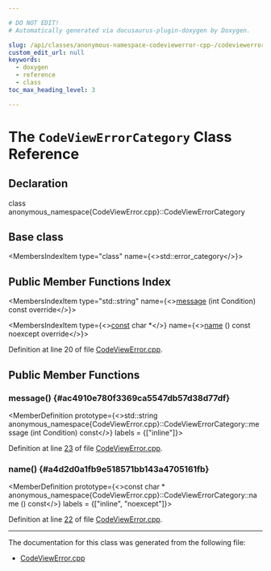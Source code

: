 ```yaml
---

# DO NOT EDIT!
# Automatically generated via docusaurus-plugin-doxygen by Doxygen.

slug: /api/classes/anonymous-namespace-codeviewerror-cpp-/codeviewerrorcategory
custom_edit_url: null
keywords:
  - doxygen
  - reference
  - class
toc_max_heading_level: 3

---
```





# The `CodeViewErrorCategory` Class Reference

<DoxygenPage pluginConfig={pluginConfig}>



## Declaration

<CodeBlock>class anonymous_namespace{CodeViewError.cpp}::CodeViewErrorCategory</CodeBlock>

## Base class

<MembersIndex>

<MembersIndexItem
  type="class"
  name={<>std::error&#95;category</>}>
</MembersIndexItem>

</MembersIndex>

## Public Member Functions Index

<MembersIndex>

<MembersIndexItem
  type="std::string"
  name={<><a href="#ac4910e780f3369ca5547db57d38d77df">message</a> (int Condition) const override</>}>
</MembersIndexItem>

<MembersIndexItem
  type={<><a href="/docs/api/files/lib/lib/target/lib/target/aarch64/aarch64promoteconstant-cpp/#a90f8350fecae261c25be85d38b451bff">const</a> char &#42;</>}
  name={<><a href="#a4d2d0a1fb9e518571bb143a4705161fb">name</a> () const noexcept override</>}>
</MembersIndexItem>

</MembersIndex>


Definition at line 20 of file <a href="/docs/api/files/lib/lib/debuginfo/lib/debuginfo/codeview/codeviewerror-cpp">CodeViewError.cpp</a>.

<SectionDefinition>

## Public Member Functions

### message() {#ac4910e780f3369ca5547db57d38d77df}

<MemberDefinition
  prototype={<>std::string anonymous&#95;namespace&#123;CodeViewError.cpp&#125;::CodeViewErrorCategory::message (int Condition) const</>}
  labels = {["inline"]}>

Definition at line <a href="/docs/api/files/lib/lib/debuginfo/lib/debuginfo/codeview/codeviewerror-cpp/#l00023">23</a> of file <a href="/docs/api/files/lib/lib/debuginfo/lib/debuginfo/codeview/codeviewerror-cpp">CodeViewError.cpp</a>.
</MemberDefinition>

### name() {#a4d2d0a1fb9e518571bb143a4705161fb}

<MemberDefinition
  prototype={<>const char &#42; anonymous&#95;namespace&#123;CodeViewError.cpp&#125;::CodeViewErrorCategory::name () const</>}
  labels = {["inline", "noexcept"]}>

Definition at line <a href="/docs/api/files/lib/lib/debuginfo/lib/debuginfo/codeview/codeviewerror-cpp/#l00022">22</a> of file <a href="/docs/api/files/lib/lib/debuginfo/lib/debuginfo/codeview/codeviewerror-cpp">CodeViewError.cpp</a>.
</MemberDefinition>

</SectionDefinition>

<hr/>

The documentation for this class was generated from the following file:

<ul>
<li><a href="/docs/api/files/lib/lib/debuginfo/lib/debuginfo/codeview/codeviewerror-cpp">CodeViewError.cpp</a></li>
</ul>

</DoxygenPage>
